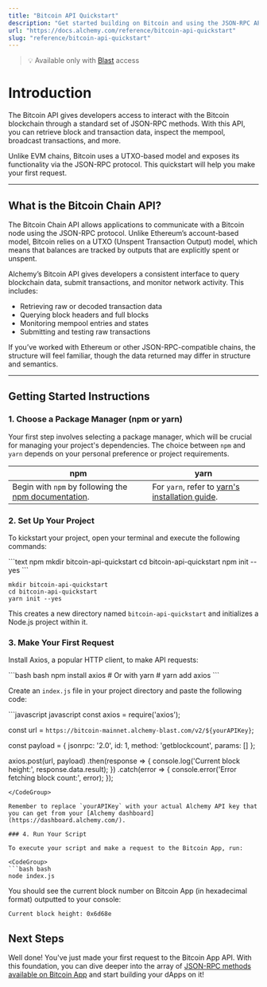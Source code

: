 ```yaml
---
title: "Bitcoin API Quickstart"
description: "Get started building on Bitcoin and using the JSON-RPC API"
url: "https://docs.alchemy.com/reference/bitcoin-api-quickstart"
slug: "reference/bitcoin-api-quickstart"
---
```


> 💡  Available only with [Blast](../reference/introduction-to-blast#how-to-get-blast) access

# Introduction

The Bitcoin API gives developers access to interact with the Bitcoin blockchain through a standard set of JSON-RPC methods. With this API, you can retrieve block and transaction data, inspect the mempool, broadcast transactions, and more.

Unlike EVM chains, Bitcoin uses a UTXO-based model and exposes its functionality via the JSON-RPC protocol. This quickstart will help you make your first request.

***

## What is the Bitcoin Chain API?

The Bitcoin Chain API allows applications to communicate with a Bitcoin node using the JSON-RPC protocol. Unlike Ethereum’s account-based model, Bitcoin relies on a UTXO (Unspent Transaction Output) model, which means that balances are tracked by outputs that are explicitly spent or unspent.

Alchemy’s Bitcoin API gives developers a consistent interface to query blockchain data, submit transactions, and monitor network activity. This includes:

* Retrieving raw or decoded transaction data
* Querying block headers and full blocks
* Monitoring mempool entries and states
* Submitting and testing raw transactions

If you’ve worked with Ethereum or other JSON-RPC-compatible chains, the structure will feel familiar, though the data returned may differ in structure and semantics.

***

## Getting Started Instructions

### 1. Choose a Package Manager (npm or yarn)

Your first step involves selecting a package manager, which will be crucial for managing your project's dependencies. The choice between `npm` and `yarn` depends on your personal preference or project requirements.

| npm                                                                                                                       | yarn                                                                                                |
| ------------------------------------------------------------------------------------------------------------------------- | --------------------------------------------------------------------------------------------------- |
| Begin with `npm` by following the [npm documentation](https://docs.npmjs.com/downloading-and-installing-node-js-and-npm). | For `yarn`, refer to [yarn's installation guide](https://classic.yarnpkg.com/lang/en/docs/install). |

### 2. Set Up Your Project

To kickstart your project, open your terminal and execute the following commands:

<CodeGroup>
  ```text npm
  mkdir bitcoin-api-quickstart
  cd bitcoin-api-quickstart
  npm init --yes
  ```

  ```text yarn
  mkdir bitcoin-api-quickstart
  cd bitcoin-api-quickstart
  yarn init --yes
  ```
</CodeGroup>

This creates a new directory named `bitcoin-api-quickstart` and initializes a Node.js project within it.

### 3. Make Your First Request

Install Axios, a popular HTTP client, to make API requests:

<CodeGroup>
  ```bash bash
  npm install axios
  # Or with yarn
  # yarn add axios
  ```
</CodeGroup>

Create an `index.js` file in your project directory and paste the following code:

<CodeGroup>
  ```javascript javascript
  const axios = require('axios');

  const url = `https://bitcoin-mainnet.alchemy-blast.com/v2/${yourAPIKey}`;

  const payload = {
  jsonrpc: '2.0',
  id: 1,
  method: 'getblockcount',
  params: []
  };

  axios.post(url, payload)
  .then(response => {
  console.log('Current block height:', response.data.result);
  })
  .catch(error => {
  console.error('Error fetching block count:', error);
  });

  ```
</CodeGroup>

Remember to replace `yourAPIKey` with your actual Alchemy API key that you can get from your [Alchemy dashboard](https://dashboard.alchemy.com/).

### 4. Run Your Script

To execute your script and make a request to the Bitcoin App, run:

<CodeGroup>
  ```bash bash
  node index.js
  ```
</CodeGroup>

You should see the current block number on Bitcoin App (in hexadecimal format) outputted to your console:

```shell
Current block height: 0x6d68e
```

## Next Steps

Well done! You've just made your first request to the Bitcoin App API. With this foundation, you can dive deeper into the array of [JSON-RPC methods available on Bitcoin App](/node/bitcoin/bitcoin-api-endpoints) and start building your dApps on it!
